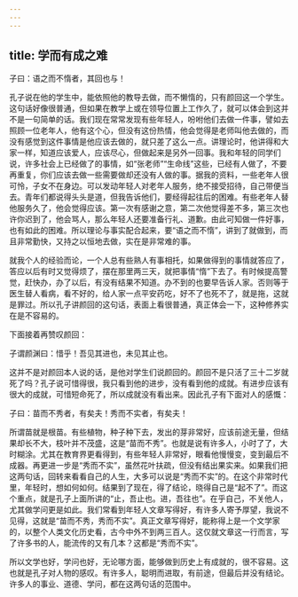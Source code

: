 ```yaml
---
---
---
```

title: 学而有成之难
---




子曰：语之而不惰者，其回也与！

孔子说在他的学生中，能依照他的教导去做，而不懒惰的，只有颜回这一个学生。这句话好像很普通，但如果在教学上或在领导位置上工作久了，就可以体会到这并不是一句简单的话。我们现在常常发现有些年轻人，吩咐他们去做一件事，譬如去照顾一位老年人，他有这个心，但没有这份热情，他会觉得是老师叫他去做的，而没有感觉到这件事情是他应该去做的，就只差了这么一点。讲理论时，他讲得和大家一样，知道应该爱人，应该尽心，但做起来是另外一回事。我和年轻的同学们说，许多社会上已经做了的事情，如“张老师”“生命线”这些，已经有人做了，不要再重复，你们应该去做一些需要做却还没有人做的事。据我的资料，一些老年人很可怜，子女不在身边。可以发动年轻人对老年人服务，绝不接受招待，自己带便当去。青年们都说得头头是道，但我告诉他们，要经得起往后的困难。有些老年人替他服务久了，他会觉得应该。第一次有感谢之意，第二次他觉得差不多，第三次也许你迟到了，他会骂人，那么年轻人还要准备行礼、道歉。由此可知做一件好事，也有如此的困难。所以理论与事实配合起来，要“语之而不惰”，讲到了就做到，而且非常勤快，又持之以恒地去做，实在是非常难的事。

就我个人的经验而论，一个人总有些熟人有事相托，如果做得到的事情就答应了，答应以后有时又觉得烦了，摆在那里两三天，就把事情“惰”下去了。有时候提高警觉，赶快办，办了以后，有没有结果不知道。办不到的也要早告诉人家。否则等于医生替人看病，看不好的，给人家一点平安药吃，好不了也死不了，就是拖，这就是罪过。所以孔子讲颜回的这句话，表面上看很普通，真正体会一下，这种修养实在是不容易的。

下面接着再赞叹颜回：

子谓颜渊曰：惜乎！吾见其进也，未见其止也。

这并不是对颜回本人说的话，是他对学生们说颜回的。颜回不是只活了三十二岁就死了吗？孔子说可惜得很，我只看到他的进步，没有看到他的成就。有进步应该有很大的成就，可惜短命死了，所以成就没有看出来。因此孔子有下面对人的感慨：

子曰：苗而不秀者，有矣夫！秀而不实者，有矣夫！

所谓苗就是根苗。有些植物，种子种下去，发出的芽非常好，应该前途无量，但结果却长不大，枝叶并不茂盛，这是“苗而不秀”。也就是说有许多人，小时了了，大时糊涂。尤其在教育界更看得到，有些年轻人非常好，眼看他慢慢变，变到最后不成器。再更进一步是“秀而不实”，虽然花叶扶疏，但没有结出果实来。如果我们把这两句话，回转来看看自己的人生，大多可以说是“秀而不实”的。在这个非常时代里，年轻时，想如何如何。结果到了现在，得了结论，晓得自己是“起不了”。而这个重点，就是孔子上面所讲的“止，吾止也。进，吾往也”。在乎自己，不关他人，尤其做学问更是如此。我们常看到年轻人文章写得好，有许多人寄予厚望，我说不见得，这就是“苗而不秀，秀而不实”。真正文章写得好，能称得上是一个文学家的，以整个人类文化历史看，古今中外不到两三百人。这仅就文章这一行而言，写了许多书的人，能流传的又有几本？这都是“秀而不实”。

所以文学也好，学问也好，无论哪方面，能够做到历史上有成就的，很不容易。这也就是孔子对人物的感叹。有许多人，聪明而进取，有前途，但最后并没有结论。许多人的事业、道德、学问，都在这两句话的范围中。